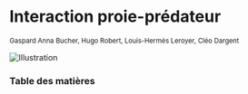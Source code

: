 
# Interaction proie-prédateur

<small>
  Gaspard Anna Bucher, Hugo Robert, Louis-Hermès Leroyer, Cléo Dargent
</small>

![Illustration](/are-presentation/img/pp.jpeg)

### Table des matières

<Toc />
